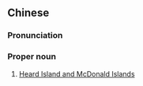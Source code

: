 {{also|赫德岛和麦克唐纳群岛|赫德島和麥克唐納羣島}}
==Chinese==
{{zh-forms|s=赫德岛和麦克唐纳群岛|t2=赫德島和麥克唐納羣島|type=21142}}

===Pronunciation===
{{zh-pron
|m=Hèdédǎo hé Màikètángnà Qúndǎo
|cat=pn
}}

===Proper noun===
{{zh-proper noun}}

# [[Heard Island and McDonald Islands]]

{{zh-cat|Islands}}